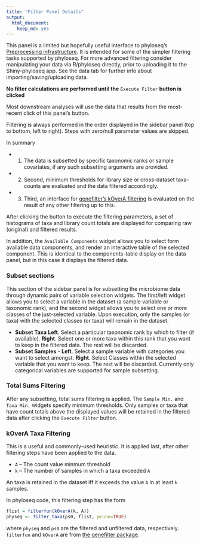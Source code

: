 ```yaml
---
title: "Filter Panel Details"
output:
  html_document:
    keep_md: yes
---
```


This panel is a limited but hopefully useful interface
to phyloseq's [Preprocessing infrastructure](http://joey711.github.io/phyloseq/preprocess.html).
It is intended for some of the simpler filtering tasks supported by phyloseq.
For more advanced filtering consider manipulating your data
via R/phyloseq directly, prior to uploading it to the Shiny-phyloseq app.
See the data tab for further info about importing/saving/uploading data. 

**No filter calculations are performed until the** `Execute Filter` **button is clicked**

Most downstream analyses will use the data 
that results from the most-recent click of this panel's button.

Filtering is always performed in the order
displayed in the sidebar panel (top to bottom, left to right).
Steps with zero/null parameter values are skipped.

In summary

- (1) The data is subsetted 
by specific taxonomic ranks or sample covariates,
if any such subsetting arguments are provided.
- (2) Second, minimum thresholds for 
library size or cross-dataset taxa-counts
are evaluated and the data filtered accordingly.
- (3) Third, an interface for
[genefilter's kOverA filtering](http://www.bioconductor.org/packages/release/bioc/manuals/genefilter/man/genefilter.pdf)
is evaluated on the result of any other filtering up to this. 

After clicking the button to execute the filtering parameters,
a set of histograms of taxa and library count totals are displayed
for comparing raw (original) and filtered results.

In addition, the `Available Components` widget
allows you to select form available data components,
and render an interactive table of the selected component.
This is identical to the components-table display on the data panel,
but in this case it displays the filtered data.

### Subset sections

This section of the sidebar panel 
is for subsetting the microbiome data
through dynamic pairs of variable selection widgets.
The first/left widget allows you to select a variable in the dataset
(a sample variable or taxonomic rank),
and the second widget allows you to select 
one or more classes of the just-selected variable.
Upon execution, only the samples (or taxa) 
with the selected classes (or taxa) 
will remain in the dataset.

- **Subset Taxa**
**Left**. Select a particular taxonomic rank by which to filter (if available).
**Right**. Select one or more taxa within this rank that you want to keep in the filtered data.
The rest will be discarded.
- **Subset Samples** - **Left**. Select a sample variable with categories you want to select amongst.
**Right**. Select Classes within the selected variable that you want to keep.
The rest will be discarded.
Currently only categorical variables are supported for sample subsetting.

### Total Sums Filtering

After any subsetting, total sums filtering is applied.
The `Sample Min.` and `Taxa Min.` widgets specify minimum thresholds.
Only samples or taxa that have count totals above the displayed values
will be retained in the filtered data after clicking the `Execute Filter` button.

### kOverA Taxa Filtering

This is a useful and commonly-used heuristic.
It is applied last, after other filtering steps
have been applied to the data.

- `A` -- The count value minmum threshold
- `k` -- The number of samples in which a taxa exceeded `A`

An taxa is retained in the dataset iff it exceeds the value `A` in at least `k` samples.

In phyloseq code, this filtering step has the form
```r
flist = filterfun(kOverA(k, A))
physeq <- filter_taxa(ps0, flist, prune=TRUE)
```
where `physeq` and `ps0` are the filtered and unfiltered data, respectively.
`filterfun` and `kOverA` are from
[the genefilter package](http://www.bioconductor.org/packages/release/bioc/html/genefilter.html).
